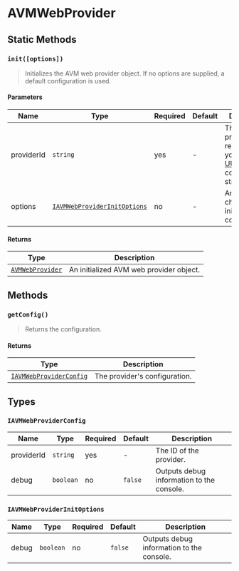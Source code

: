 
# AVMWebProvider

<TOCInline
  maxHeadingLevel={4}
  toc={toc}
/>

## Static Methods

### `init([options])`

> Initializes the AVM web provider object. If no options are supplied, a default configuration is used.

#### Parameters

| Name    | Type                                                         | Required | Default | Description                                                       |
|---------|--------------------------------------------------------------|----------|---------|-------------------------------------------------------------------|
| providerId | `string`  | yes       | -       | This ID of the provider. It is recommended you use a [UUIDv4](https://www.rfc-editor.org/rfc/rfc4122) compliant string.                    |
| options | [`IAVMWebProviderInitOptions`](#iavmwebproviderinitoptions)  | no       | -       | An object to change the initial configuration.                    |

#### Returns

| Type                                | Description                             |
|-------------------------------------|-----------------------------------------|
| [`AVMWebProvider`](#avmwebprovider) | An initialized AVM web provider object. |

## Methods

### `getConfig()`

> Returns the configuration.

#### Returns

| Type                                | Description                             |
|-------------------------------------|-----------------------------------------|
| [`IAVMWebProviderConfig`](#iavmwebproviderconfig) | The provider's configuration. |

## Types

### `IAVMWebProviderConfig`

| Name        | Type      | Required | Default | Description                                                      |
|------------|-----------|----------|---------|--------------------------------------------------------------|
| providerId | `string` | yes       | - | The ID of the provider.                 |
| debug | `boolean` | no       | `false` | Outputs debug information to the console.                 |

### `IAVMWebProviderInitOptions`

| Name        | Type      | Required | Default | Description                                                      |
|------------|-----------|----------|---------|--------------------------------------------------------------|
| debug | `boolean` | no       | `false` | Outputs debug information to the console.                 |
